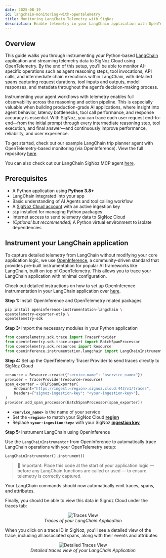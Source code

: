 ```yaml
---
date: 2025-08-19
id: langchain-monitoring-with-opentelemetry
title: Monitoring LangChain Telemetry with SigNoz
description: Enable telemetry in your LangChain application with OpenTelemetry and send traces, logs, and metrics to SigNoz
---
```


## Overview

This guide walks you through instrumenting your Python-based [LangChain](https://www.langchain.com/) application and streaming telemetry data to SigNoz Cloud using OpenTelemetry. By the end of this setup, you'll be able to monitor AI-specific operations such as agent reasoning steps, tool invocations, API calls, and intermediate chain executions within LangChain, with detailed spans capturing request durations, tool inputs and outputs, model responses, and metadata throughout the agent’s decision-making process.

Instrumenting your agent workflows with telemetry enables full observability across the reasoning and action pipeline. This is especially valuable when building production-grade AI applications, where insight into agent behavior, latency bottlenecks, tool call performance, and response accuracy is essential. With SigNoz, you can trace each user request end-to-end—from the initial prompt through every intermediate reasoning step, tool execution, and final answer—and continuously improve performance, reliability, and user experience.

To get started, check out our example LangChain trip planner agent with OpenTelemetry-based monitoring (via OpenInference). View the full repository [here](https://github.com/SigNoz/langchain-monitoring-demo).

You can also check out our LangChain SigNoz MCP agent [here](https://github.com/SigNoz/signoz-mcp-demo). 

## Prerequisites

- A Python application using **Python 3.8+**
- LangChain integrated into your app
- Basic understanding of AI Agents and tool calling workflow
- A [SigNoz Cloud account](https://signoz.io/teams/) with an active ingestion key
- `pip` installed for managing Python packages
- Internet access to send telemetry data to SigNoz Cloud
- *(Optional but recommended)* A Python virtual environment to isolate dependencies

## Instrument your LangChain application

To capture detailed telemetry from LangChain without modifying your core application logic, we use [OpenInference](https://arize.com/docs/ax/learn/tracing-concepts/what-is-openinference), a community-driven standard that provides pre-built instrumentation for popular AI frameworks like LangChain, built on top of OpenTelemetry. This allows you to trace your LangChain application with minimal configuration.

Check out detailed instructions on how to set up OpenInference instrumentation in your LangChain application over [here](https://pypi.org/project/openinference-instrumentation-langchain/).

**Step 1:** Install OpenInference and OpenTelemetry related packages

```bash
pip install openinference-instrumentation-langchain \
opentelemetry-exporter-otlp \
opentelemetry-sdk
```

**Step 3:** Import the necessary modules in your Python application

```python
from opentelemetry.sdk.trace import TracerProvider
from opentelemetry.sdk.trace.export import BatchSpanProcessor
from opentelemetry.sdk.resources import Resource
from openinference.instrumentation.langchain import LangChainInstrumentor
```

**Step 4:** Set up the OpenTelemetry Tracer Provider to send traces directly to SigNoz Cloud

```python
resource = Resource.create({"service.name": "<service_name>"})
provider = TracerProvider(resource=resource)
span_exporter = OTLPSpanExporter(
    endpoint="https://ingest.<region>.signoz.cloud:443/v1/traces",
    headers={"signoz-ingestion-key": "<your-ingestion-key>"},
)
provider.add_span_processor(BatchSpanProcessor(span_exporter))
```

- **`<service_name>`** is the name of your service
- Set the **`<region>`** to match your SigNoz Cloud [**region**](https://signoz.io/docs/ingestion/signoz-cloud/overview/#endpoint)
- Replace **`<your-ingestion-key>`** with your SigNoz [**ingestion key**](https://signoz.io/docs/ingestion/signoz-cloud/keys/)

**Step 5:** Instrument LangChain using OpenInference

Use the `LangChainInstrumentor` from OpenInference to automatically trace LangChain operations with your OpenTelemetry setup:

```python
LangChainInstrumentor().instrument()
```

> 📌 Important:  Place this code at the start of your application logic — before any LangChain functions are called or used — to ensure telemetry is correctly captured.
> 

Your LangChain commands should now automatically emit traces, spans, and attributes.

Finally, you should be able to view this data in Signoz Cloud under the traces tab:

<figure data-zoomable align='center'>
    <img src="/img/docs/llm/langchain/langchain-trace.webp" alt="Traces View"/>
    <figcaption><i>Traces of your LangChain Application</i></figcaption>
</figure>

When you click on a trace ID in SigNoz, you'll see a detailed view of the trace, including all associated spans, along with their events and attributes:

<figure data-zoomable align='center'>
    <img src="/img/docs/llm/langchain/langchain-detailed-trace.webp" alt="Detailed Traces View"/>
    <figcaption><i>Detailed traces view of your LangChain Application</i></figcaption>
</figure>

